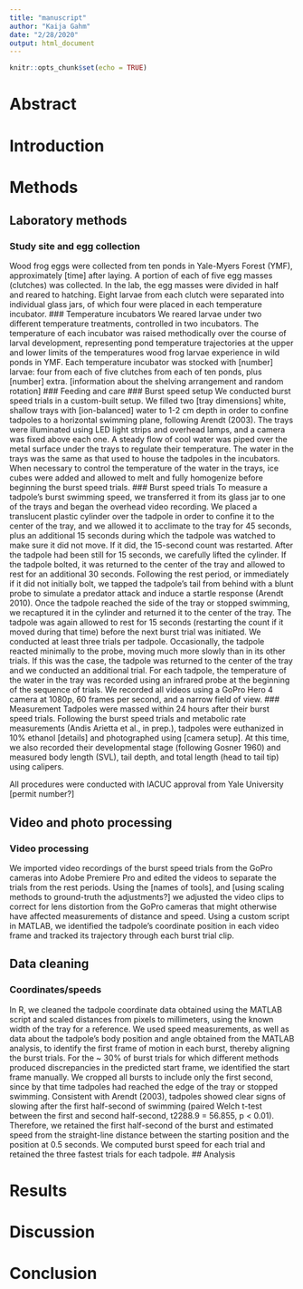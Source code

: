 ```yaml
---
title: "manuscript"
author: "Kaija Gahm"
date: "2/28/2020"
output: html_document
---
```


```r
knitr::opts_chunk$set(echo = TRUE)
```

# Abstract
# Introduction

# Methods
## Laboratory methods
### Study site and egg collection
Wood frog eggs were collected from ten ponds in Yale-Myers Forest (YMF), approximately [time] after laying. A portion of each of five egg masses (clutches) was collected. In the lab, the egg masses were divided in half and reared to hatching. Eight larvae from each clutch were separated into individual glass jars, of which four were placed in each temperature incubator.
### Temperature incubators
We reared larvae under two different temperature treatments, controlled in two incubators. The temperature of each incubator was raised methodically over the course of larval development, representing pond temperature trajectories at the upper and lower limits of the temperatures wood frog larvae experience in wild ponds in YMF.
Each temperature incubator was stocked with [number] larvae: four from each of five clutches from each of ten ponds, plus [number] extra.
[information about the shelving arrangement and random rotation]
### Feeding and care
### Burst speed setup
We conducted burst speed trials in a custom-built setup. We filled two [tray dimensions] white, shallow trays with [ion-balanced] water to 1-2 cm depth in order to confine tadpoles to a horizontal swimming plane, following Arendt (2003). The trays were illuminated using LED light strips and overhead lamps, and a camera was fixed above each one. A steady flow of cool water was piped over the metal surface under the trays to regulate their temperature. The water in the trays was the same as that used to house the tadpoles in the incubators. When necessary to control the temperature of the water in the trays, ice cubes were added and allowed to melt and fully homogenize before beginning the burst speed trials. 
### Burst speed trials
To measure a tadpole’s burst swimming speed, we transferred it from its glass jar to one of the trays and began the overhead video recording. We placed a translucent plastic cylinder over the tadpole in order to confine it to the center of the tray, and we allowed it to acclimate to the tray for 45 seconds, plus an additional 15 seconds during which the tadpole was watched to make sure it did not move. If it did, the 15-second count was restarted. After the tadpole had been still for 15 seconds, we carefully lifted the cylinder. If the tadpole bolted, it was returned to the center of the tray and allowed to rest for an additional 30 seconds. Following the rest period, or immediately if it did not initially bolt, we tapped the tadpole’s tail from behind with a blunt probe to simulate a predator attack and induce a startle response (Arendt 2010). Once the tadpole reached the side of the tray or stopped swimming, we recaptured it in the cylinder and returned it to the center of the tray. The tadpole was again allowed to rest for 15 seconds (restarting the count if it moved during that time) before the next burst trial was initiated. 
We conducted at least three trials per tadpole. Occasionally, the tadpole reacted minimally to the probe, moving much more slowly than in its other trials. If this was the case, the tadpole was returned to the center of the tray and we conducted an additional trial.
For each tadpole, the temperature of the water in the tray was recorded using an infrared probe at the beginning of the sequence of trials.
We recorded all videos using a GoPro Hero 4 camera at 1080p, 60 frames per second, and a narrow field of view.
### Measurement
Tadpoles were massed within 24 hours after their burst speed trials. Following the burst speed trials and metabolic rate measurements (Andis Arietta et al., in prep.), tadpoles were euthanized in 10% ethanol [details] and photographed using [camera setup]. At this time, we also recorded their developmental stage (following Gosner 1960) and measured body length (SVL), tail depth, and total length (head to tail tip) using calipers.

All procedures were conducted with IACUC approval from Yale University [permit number?]


## Video and photo processing
### Video processing
We imported video recordings of the burst speed trials from the GoPro cameras into Adobe Premiere Pro and edited the videos to separate the trials from the rest periods. Using the [names of tools], and [using scaling methods to ground-truth the adjustments?] we adjusted the video clips to correct for lens distortion from the GoPro cameras that might otherwise have affected measurements of distance and speed.
Using a custom script in MATLAB, we identified the tadpole’s coordinate position in each video frame and tracked its trajectory through each burst trial clip. 

## Data cleaning
### Coordinates/speeds
In R, we cleaned the tadpole coordinate data obtained using the MATLAB script and scaled distances from pixels to millimeters, using the known width of the tray for a reference. We used speed measurements, as well as data about the tadpole’s body position and angle obtained from the MATLAB analysis, to identify the first frame of motion in each burst, thereby aligning the burst trials. For the ~ 30% of burst trials for which different methods produced discrepancies in the predicted start frame, we identified the start frame manually.
We cropped all bursts to include only the first second, since by that time tadpoles had reached the edge of the tray or stopped swimming. Consistent with Arendt (2003), tadpoles showed clear signs of slowing after the first half-second of swimming (paired Welch t-test between the first and second half-second, t2288.9 = 56.855, p < 0.01). Therefore, we retained the first half-second of the burst and estimated speed from the straight-line distance between the starting position and the position at 0.5 seconds. We computed burst speed for each trial and retained the three fastest trials for each tadpole.
## Analysis


# Results
# Discussion
# Conclusion


